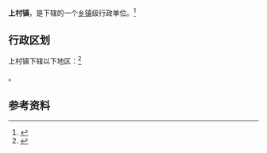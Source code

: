 {{中国乡级行政区|14/04/24/101/000}}

'''上村镇'''，是{{PRC admin/fullname|14/04/24/101/000|3}}下辖的一个[[乡镇|乡镇]]级行政单位。<ref>{{PRC admin/ref sgc|{{PRC admin/parent|14/04/24/101/000}}}}</ref>

== 行政区划 ==

上村镇下辖以下地区：<ref>{{PRC admin/ref sgc|14/04/24/101/000}}</ref>

{{PRC admin/children|14/04/24/101/000}}。

== 参考资料 ==

{{reflist}}

{{行政区划小作品}}
{{PRC admin/navcat|14/04/24/101/000}}